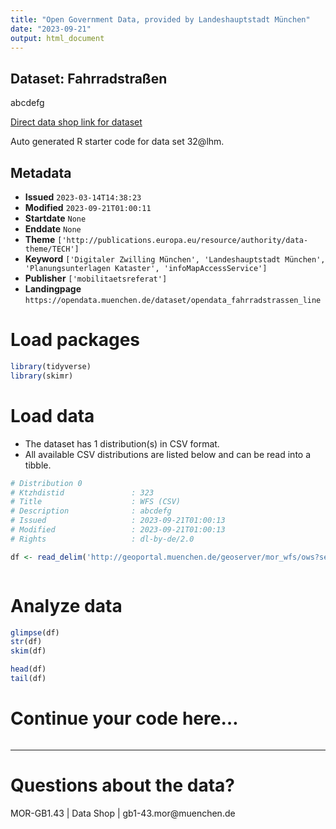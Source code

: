 ```yaml
---
title: "Open Government Data, provided by Landeshauptstadt München"
date: "2023-09-21"
output: html_document
---
```


## Dataset: Fahrradstraßen

abcdefg

[Direct data shop link for dataset](https://opendata.muenchen.de/dataset/32@lhm)

Auto generated R starter code for data set 32@lhm.

## Metadata

- **Issued** `2023-03-14T14:38:23`
- **Modified** `2023-09-21T01:00:11`
- **Startdate** `None`
- **Enddate** `None`
- **Theme** `['http://publications.europa.eu/resource/authority/data-theme/TECH']`
- **Keyword** `['Digitaler Zwilling München', 'Landeshauptstadt München', 'Planungsunterlagen Kataster', 'infoMapAccessService']`
- **Publisher** `['mobilitaetsreferat']`
- **Landingpage** `https://opendata.muenchen.de/dataset/opendata_fahrradstrassen_line`


# Load packages

```r

library(tidyverse)
library(skimr)

```

# Load data

-   The dataset has 1 distribution(s) in CSV format.
-   All available CSV distributions are listed below and can be read into a tibble.

```r

# Distribution 0
# Ktzhdistid               : 323
# Title                    : WFS (CSV)
# Description              : abcdefg
# Issued                   : 2023-09-21T01:00:13
# Modified                 : 2023-09-21T01:00:13
# Rights                   : dl-by-de/2.0

df <- read_delim('http://geoportal.muenchen.de/geoserver/mor_wfs/ows?service=WFS&amp;version=1.0.0&amp;request=GetFeature&amp;typeName=mor_wfs:opendata_fahrradstrassen_line&amp;outputFormat=csv')



```

# Analyze data

```r

glimpse(df)
str(df)
skim(df)

head(df)
tail(df)

```

# Continue your code here...

```r

```

------------------------------------------------------------------------

# Questions about the data?

MOR-GB1.43 | Data Shop | gb1-43.mor@muenchen.de
